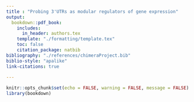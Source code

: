 ```yaml
---
title : "Probing 3'UTRs as modular regulators of gene expression"
output: 
  bookdown::pdf_book:
    includes:
      in_header: authors.tex
    template: "./formatting/template.tex"
    toc: false
    citation_package: natbib
bibliography: "./references/chimeraProject.bib"
biblio-style: "apalike"
link-citations: true
  
---
```


```r
knitr::opts_chunk$set(echo = FALSE, warning = FALSE, message = FALSE)
library(bookdown)
```
\begin{abstract}
Genes are commonly abstracted into a coding sequence and cis-regulatory elements (CREs), such as promoter and terminator regions, and short sequence motifs within those.
Modern cloning techniques allow easy assembly of synthetic genes from discrete cis-regulatory modules.
However, it is unclear how much the contributions of CREs to gene expression depend on other CREs in the host gene.
Using budding yeast, we probe the limitations of assuming composability, or independent effects, of distinct CREs.
We confirm that the quantitative effect of a terminator on gene expression depends on both promoter and coding sequence.
Next, we explore whether individual cis-regulatory motifs within terminator regions display similar context dependence.
We focus on suspected protein binding motifs in mRNA transcript 3’UTRs, inferred from transcriptome-wide datasets of mRNA decay.
Then we create reporter constructs with different combinations of inserted or removed motifs in 3 different terminator contexts, each expressed from 3 different promoters.
Our results show that the effects of short CREs depend both on their host terminator, and also on the paired promoter at the opposite end of the coding sequence.
Observations that the same CRE can regulate gene expression differently in different host genes suggests that complex regulatory patterns are ubiquitous and need to be accounted for in designing synthetic genes.
Our results emphasise the need for improved CRE search algorithms that include both local and global context effects.
\end{abstract}
